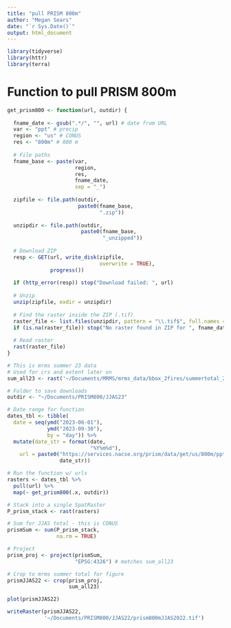 ```yaml
---
title: "pull PRISM 800m"
author: "Megan Sears"
date: "`r Sys.Date()`"
output: html_document
---
```


```r

library(tidyverse)
library(httr)
library(terra)

```

# Function to pull PRISM 800m

```r

get_prism800 <- function(url, outdir) {
  
  fname_date <- gsub(".*/", "", url) # date from URL
  var <- "ppt" # precip
  region <- "us" # CONUS
  res <- "800m" # 800 m 
  
  # File paths
  fname_base <- paste(var, 
                      region, 
                      res, 
                      fname_date, 
                      sep = "_")
  
  zipfile <- file.path(outdir, 
                       paste0(fname_base, 
                              ".zip"))
  
  unzipdir <- file.path(outdir, 
                        paste0(fname_base, 
                               "_unzipped"))
  
  # Download ZIP
  resp <- GET(url, write_disk(zipfile, 
                              overwrite = TRUE), 
              progress())
  
  if (http_error(resp)) stop("Download failed: ", url)
  
  # Unzip
  unzip(zipfile, exdir = unzipdir)
  
  # Find the raster inside the ZIP (.tif)
  raster_file <- list.files(unzipdir, pattern = "\\.tif$", full.names = TRUE)[1]
  if (is.na(raster_file)) stop("No raster found in ZIP for ", fname_date)
  
  # Read raster
  rast(raster_file)
}

```


```r

# This is mrms summer 23 data
# Used for crs and extent later on
sum_all23 <- rast('~/Documents/MRMS/mrms_data/bbox_2fires/summertotal_2023_fil01.tif')

# Folder to save downloads
outdir <- "~/Documents/PRISM800/JJAS23"

# Date range for function
dates_tbl <- tibble(
  date = seq(ymd("2023-06-01"), 
             ymd("2023-09-30"), 
             by = "day")) %>%
  mutate(date_str = format(date, 
                           "%Y%m%d"),
    url = paste0("https://services.nacse.org/prism/data/get/us/800m/ppt/", 
                 date_str))

# Run the function w/ urls
rasters <- dates_tbl %>%
  pull(url) %>%
  map(~ get_prism800(.x, outdir))

# Stack into a single SpatRaster
P_prism_stack <- rast(rasters)

# Sum for JJAS total - this is CONUS
prismSum <- sum(P_prism_stack, 
                na.rm = TRUE)

# Project  
prism_proj <- project(prismSum,
                      "EPSG:4326") # matches sum_all23

# Crop to mrms summer total for figure
prismJJAS22 <- crop(prism_proj,
                    sum_all23)

plot(prismJJAS22)

writeRaster(prismJJAS22,
            '~/Documents/PRISM800/JJAS22/prism800mJJAS2022.tif')

```
